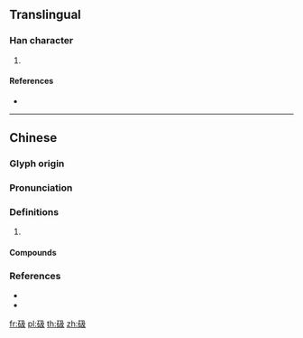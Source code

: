 {{character info/new}}
==Translingual==

===Han character===
{{Han char|rn=112|rad=石|as=04|sn=9|four=17647|canj=MRNHE}}

# {{defn|Han|sort=石04}}

====References====
* {{Han ref|kx=0828.200|dkj=24066|dj=1242.180|hdz=42418.050|uh=7810|ud=30736|bh=CFEE|bd=53230}}

----

==Chinese==
{{zh-forms}}

===Glyph origin===
{{Han etym}}

===Pronunciation===
{{zh-pron
|m=è
|c=ngap6
|mc=y
|oc=y
|cat=
}}

===Definitions===
{{zh-hanzi}}

# {{zh-only|砐硪}}

====Compounds====
{{zh-der|砐硪}}

===References===
* {{R:twedu|B02947}}
* {{R:yue:Hanzi}}

[[fr:砐]]
[[pl:砐]]
[[th:砐]]
[[zh:砐]]
